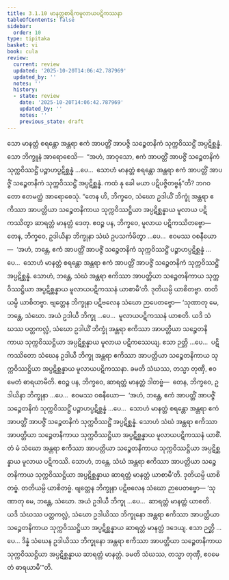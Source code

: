 ```yaml
---
title: 3.1.10 မာနတ္တစာရိကမူလာယပဋိကဿနာ
tableOfContents: false
sidebar:
  order: 10
type: tipitaka
basket: vi
book: cula
review:
  current: review
  updated: '2025-10-20T14:06:42.787969'
  updated_by: ''
  notes: ''
  history:
  - state: review
    date: '2025-10-20T14:06:42.787969'
    updated_by: ''
    notes: ''
    previous_state: draft
---
```



<DynamicBreadcrumb />


<ReviewStatus review={frontmatter.review} showDetails={true} />

<HypothesisAnnotation frontmatter={frontmatter} />

<Division number="116" book="cula" e="ch" v="4" p="118">

<Paragraph number="556" book="cula">
သော မာနတ္တံ စရန္တော အန္တရာ ဧကံ အာပတ္တိံ အာပဇ္ဇိ သဉ္စေတနိကံ သုက္ကဝိဿဋ္ဌိံ အပ္ပဋိစ္ဆန္နံ. သော ဘိက္ခူနံ အာရောစေသိ—  “အဟံ, အာဝုသော, ဧကံ အာပတ္တိံ အာပဇ္ဇိံ သဉ္စေတနိကံ သုက္ကဝိဿဋ္ဌိံ ပဉ္စာဟပ္ပဋိစ္ဆန္နံ …ပေ…  သောဟံ မာနတ္တံ စရန္တော အန္တရာ ဧကံ အာပတ္တိံ အာပဇ္ဇိံ သဉ္စေတနိကံ သုက္ကဝိဿဋ္ဌိံ အပ္ပဋိစ္ဆန္နံ. ကထံ နု ခေါ မယာ ပဋိပဇ္ဇိတဗ္ဗန်”တိ? ဘဂဝတော ဧတမတ္ထံ အာရောစေသုံ. “တေန ဟိ, ဘိက္ခဝေ, သံဃော ဥဒါယိံ ဘိက္ခုံ အန္တရာ ဧကိဿာ အာပတ္တိယာ သဉ္စေတနိကာယ သုက္ကဝိဿဋ္ဌိယာ အပ္ပဋိစ္ဆန္နာယ မူလာယ ပဋိကဿိတွာ ဆာရတ္တံ မာနတ္တံ ဒေတု. ဧဝဉ္စ ပန, ဘိက္ခဝေ, မူလာယ ပဋိကဿိတဗ္ဗော—  တေန, ဘိက္ခဝေ, ဥဒါယိနာ ဘိက္ခုနာ သံဃံ ဥပသင်္ကမိတွာ …ပေ…  ဧဝမဿ ဝစနီယော—  ‘အဟံ, ဘန္တေ, ဧကံ အာပတ္တိံ အာပဇ္ဇိံ သဉ္စေတနိကံ သုက္ကဝိဿဋ္ဌိံ ပဉ္စာဟပ္ပဋိစ္ဆန္နံ …ပေ…  သောဟံ မာနတ္တံ စရန္တော အန္တရာ ဧကံ အာပတ္တိံ အာပဇ္ဇိံ သဉ္စေတနိကံ သုက္ကဝိဿဋ္ဌိံ အပ္ပဋိစ္ဆန္နံ. သောဟံ, ဘန္တေ, သံဃံ အန္တရာ ဧကိဿာ အာပတ္တိယာ သဉ္စေတနိကာယ သုက္ကဝိဿဋ္ဌိယာ အပ္ပဋိစ္ဆန္နာယ မူလာယပဋိကဿနံ ယာစာမီ’တိ. ဒုတိယမ္ပိ ယာစိတဗ္ဗာ. တတိယမ္ပိ ယာစိတဗ္ဗာ. ဗျတ္တေန ဘိက္ခုနာ ပဋိဗလေန သံဃော ဉာပေတဗ္ဗော—
</Paragraph>

</Division>
<Division number="117" book="cula" e="ch" v="4" p="118">

<Paragraph number="557" book="cula">
‘သုဏာတု မေ, ဘန္တေ, သံဃော. အယံ ဥဒါယီ ဘိက္ခု …ပေ…  မူလာယပဋိကဿနံ ယာစတိ. ယဒိ သံဃဿ ပတ္တကလ္လံ, သံဃော ဥဒါယိံ ဘိက္ခုံ အန္တရာ ဧကိဿာ အာပတ္တိယာ သဉ္စေတနိကာယ သုက္ကဝိဿဋ္ဌိယာ အပ္ပဋိစ္ဆန္နာယ မူလာယ ပဋိကဿေယျ. ဧသာ ဉတ္တိ …ပေ…  ပဋိကဿိတော သံဃေန ဥဒါယီ ဘိက္ခု အန္တရာ ဧကိဿာ အာပတ္တိယာ သဉ္စေတနိကာယ သုက္ကဝိဿဋ္ဌိယာ အပ္ပဋိစ္ဆန္နာယ မူလာယပဋိကဿနာ. ခမတိ သံဃဿ, တသ္မာ တုဏှီ, ဧဝမေတံ ဓာရယာမီတိ.
</Paragraph>

<Paragraph number="558" book="cula">
ဧဝဉ္စ ပန, ဘိက္ခဝေ, ဆာရတ္တံ မာနတ္တံ ဒါတဗ္ဗံ—  တေန, ဘိက္ခဝေ, ဥဒါယိနာ ဘိက္ခုနာ …ပေ…  ဧဝမဿ ဝစနီယော—  ‘အဟံ, ဘန္တေ, ဧကံ အာပတ္တိံ အာပဇ္ဇိံ သဉ္စေတနိကံ သုက္ကဝိဿဋ္ဌိံ ပဉ္စာဟပ္ပဋိစ္ဆန္နံ …ပေ…  သောဟံ မာနတ္တံ စရန္တော အန္တရာ ဧကံ အာပတ္တိံ အာပဇ္ဇိံ သဉ္စေတနိကံ သုက္ကဝိဿဋ္ဌိံ အပ္ပဋိစ္ဆန္နံ. သောဟံ သံဃံ အန္တရာ ဧကိဿာ အာပတ္တိယာ သဉ္စေတနိကာယ သုက္ကဝိဿဋ္ဌိယာ အပ္ပဋိစ္ဆန္နာယ မူလာယပဋိကဿနံ ယာစိံ. တံ မံ သံဃော အန္တရာ ဧကိဿာ အာပတ္တိယာ သဉ္စေတနိကာယ သုက္ကဝိဿဋ္ဌိယာ အပ္ပဋိစ္ဆန္နာယ မူလာယ ပဋိကဿိ. သောဟံ, ဘန္တေ, သံဃံ အန္တရာ ဧကိဿာ အာပတ္တိယာ သဉ္စေတနိကာယ သုက္ကဝိဿဋ္ဌိယာ အပ္ပဋိစ္ဆန္နာယ ဆာရတ္တံ မာနတ္တံ ယာစာမီ’တိ.
</Paragraph>

<Paragraph number="559" book="cula">
ဒုတိယမ္ပိ ယာစိတဗ္ဗံ. တတိယမ္ပိ ယာစိတဗ္ဗံ. ဗျတ္တေန ဘိက္ခုနာ ပဋိဗလေန သံဃော ဉာပေတဗ္ဗော—
</Paragraph>

<Paragraph number="560" book="cula">
‘သုဏာတု မေ, ဘန္တေ, သံဃော. အယံ ဥဒါယီ ဘိက္ခု …ပေ…  ဆာရတ္တံ မာနတ္တံ ယာစတိ. ယဒိ သံဃဿ ပတ္တကလ္လံ, သံဃော ဥဒါယိဿ ဘိက္ခုနော အန္တရာ ဧကိဿာ အာပတ္တိယာ သဉ္စေတနိကာယ သုက္ကဝိဿဋ္ဌိယာ အပ္ပဋိစ္ဆန္နာယ ဆာရတ္တံ မာနတ္တံ ဒဒေယျ. ဧသာ ဉတ္တိ …ပေ…
</Paragraph>

<Paragraph number="561" book="cula">
ဒိန္နံ သံဃေန ဥဒါယိဿ ဘိက္ခုနော အန္တရာ ဧကိဿာ အာပတ္တိယာ သဉ္စေတနိကာယ သုက္ကဝိဿဋ္ဌိယာ အပ္ပဋိစ္ဆန္နာယ ဆာရတ္တံ မာနတ္တံ. ခမတိ သံဃဿ, တသ္မာ တုဏှီ, ဧဝမေတံ ဓာရယာမီ’”တိ.
</Paragraph>
</Division>